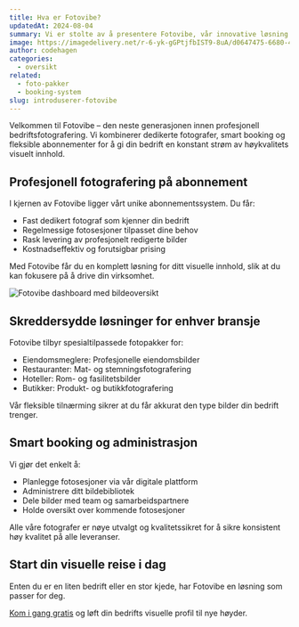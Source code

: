 ```yaml
---
title: Hva er Fotovibe?
updatedAt: 2024-08-04
summary: Vi er stolte av å presentere Fotovibe, vår innovative løsning for profesjonell bedriftsfotografering på abonnement. Opplev fremtiden innen visuell innholdsproduksjon.
image: https://imagedelivery.net/r-6-yk-gGPtjfbIST9-8uA/d0647475-6680-4d13-fb05-a25ba82a6200/public
author: codehagen
categories:
  - oversikt
related:
  - foto-pakker
  - booking-system
slug: introduserer-fotovibe
---
```


Velkommen til Fotovibe – den neste generasjonen innen profesjonell bedriftsfotografering. Vi kombinerer dedikerte fotografer, smart booking og fleksible abonnementer for å gi din bedrift en konstant strøm av høykvalitets visuelt innhold.

## Profesjonell fotografering på abonnement

I kjernen av Fotovibe ligger vårt unike abonnementssystem. Du får:

- Fast dedikert fotograf som kjenner din bedrift
- Regelmessige fotosesjoner tilpasset dine behov
- Rask levering av profesjonelt redigerte bilder
- Kostnadseffektiv og forutsigbar prising

Med Fotovibe får du en komplett løsning for ditt visuelle innhold, slik at du kan fokusere på å drive din virksomhet.

<Image
  alt="Fotovibe dashboard med bildeoversikt"
  src="https://imagedelivery.net/r-6-yk-gGPtjfbIST9-8uA/de9cf569-f767-4d0c-7b3e-21605769be00/public"
  width={1607}
  height={946}
/>

## Skreddersydde løsninger for enhver bransje

Fotovibe tilbyr spesialtilpassede fotopakker for:

- Eiendomsmeglere: Profesjonelle eiendomsbilder
- Restauranter: Mat- og stemningsfotografering
- Hoteller: Rom- og fasilitetsbilder
- Butikker: Produkt- og butikkfotografering

Vår fleksible tilnærming sikrer at du får akkurat den type bilder din bedrift trenger.

## Smart booking og administrasjon

Vi gjør det enkelt å:

- Planlegge fotosesjoner via vår digitale plattform
- Administrere ditt bildebibliotek
- Dele bilder med team og samarbeidspartnere
- Holde oversikt over kommende fotosesjoner

<Note variant="info">
  Alle våre fotografer er nøye utvalgt og kvalitetssikret for å sikre konsistent høy kvalitet på alle leveranser.
</Note>

## Start din visuelle reise i dag

Enten du er en liten bedrift eller en stor kjede, har Fotovibe en løsning som passer for deg.

[Kom i gang gratis](https://fotovibe.no/sign-up) og løft din bedrifts visuelle profil til nye høyder. 